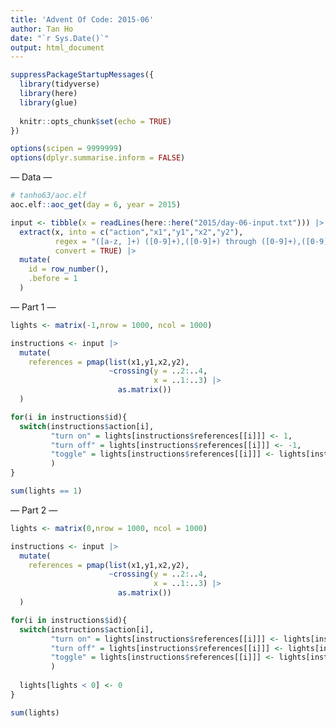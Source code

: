 ```yaml
---
title: 'Advent Of Code: 2015-06'
author: Tan Ho
date: "`r Sys.Date()`"
output: html_document
---
```


```r
suppressPackageStartupMessages({
  library(tidyverse)
  library(here)
  library(glue)
  
  knitr::opts_chunk$set(echo = TRUE)
})

options(scipen = 9999999)
options(dplyr.summarise.inform = FALSE)
```

--- Data ---

```r
# tanho63/aoc.elf
aoc.elf::aoc_get(day = 6, year = 2015)
```

```r
input <- tibble(x = readLines(here::here("2015/day-06-input.txt"))) |> 
  extract(x, into = c("action","x1","y1","x2","y2"),
          regex = "([a-z, ]+) ([0-9]+),([0-9]+) through ([0-9]+),([0-9]+)",
          convert = TRUE) |> 
  mutate(
    id = row_number(),
    .before = 1
  )
```

--- Part 1 ---

```r
lights <- matrix(-1,nrow = 1000, ncol = 1000)

instructions <- input |> 
  mutate(
    references = pmap(list(x1,y1,x2,y2),
                      ~crossing(y = ..2:..4,
                                x = ..1:..3) |> 
                        as.matrix())
  )

for(i in instructions$id){
  switch(instructions$action[i],
         "turn on" = lights[instructions$references[[i]]] <- 1,
         "turn off" = lights[instructions$references[[i]]] <- -1,
         "toggle" = lights[instructions$references[[i]]] <- lights[instructions$references[[i]]] * -1
         )
}

sum(lights == 1)

```

--- Part 2 ---

```r
lights <- matrix(0,nrow = 1000, ncol = 1000)

instructions <- input |> 
  mutate(
    references = pmap(list(x1,y1,x2,y2),
                      ~crossing(y = ..2:..4,
                                x = ..1:..3) |> 
                        as.matrix())
  )

for(i in instructions$id){
  switch(instructions$action[i],
         "turn on" = lights[instructions$references[[i]]] <- lights[instructions$references[[i]]] + 1,
         "turn off" = lights[instructions$references[[i]]] <- lights[instructions$references[[i]]] -1,
         "toggle" = lights[instructions$references[[i]]] <- lights[instructions$references[[i]]] + 2
         )
  
  lights[lights < 0] <- 0
}

sum(lights)
```

